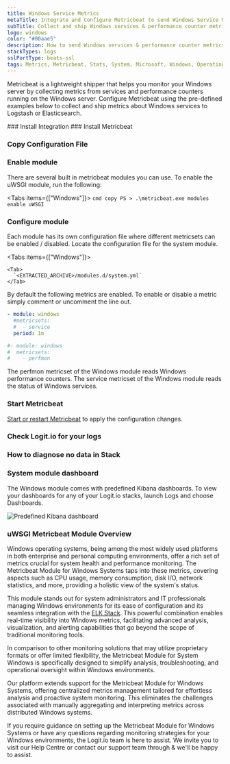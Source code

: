 ```yaml
---
title: Windows Service Metrics
metaTitle: Integrate and Configure Metricbeat to send Windows Service Metrics
subTitle: Collect and ship Windows services & performance counter metrics to Logstash and Elasticsearch
logo: windows
color: "#00aae5"
description: How to send Windows services & performance counter metrics to your Hosted ELK Logstash instance. Configure Metricbeat to send Windows metrics to Logstash.
stackTypes: logs
sslPortType: beats-ssl
tags: Metrics, Metricbeat, Stats, System, Microsoft, Windows, Operating System Monitor, Module
---
```


Metricbeat is a lightweight shipper that helps you monitor your Windows server 
by collecting metrics from services and performance counters running on the 
Windows server. Configure Metricbeat using the pre-defined examples below to 
collect and ship metrics about Windows services to Logstash or Elasticsearch.

<Steps>
  ### Install Integration
  <InstallIntegration/>
  ### Install Metricbeat

  <InstallBeat beatname="metricbeat" />

  ### Copy Configuration File

  <MetricbeatOutput />

  ### Enable module

  There are several built in metricbeat modules you can use. To enable the uWSGI module, run the following:

  <Tabs items={["Windows"]}>
    <Tab>
      ```cmd copy
      PS > .\metricbeat.exe modules enable uWSGI
      ```
    </Tab>
  </Tabs>

  ### Configure module

  Each module has its own configuration file where different metricsets can be enabled / disabled. Locate the configuration file for the system module.

  <Tabs items={["Windows"]}>

    <Tab>
      `<EXTRACTED_ARCHIVE>/modules.d/system.yml`
    </Tab>
  </Tabs>

  By default the following metrics are enabled. To enable or disable a metric simply comment or uncomment the line out.

  ```yaml copy
  - module: windows
    #metricsets:
    #  - service
    period: 1m

  #- module: windows
  #  metricsets:
  #    - perfmon
  ```

  The perfmon metricset of the Windows module reads Windows performance counters.
  The service metricset of the Windows module reads the status of Windows services.

  ### Start Metricbeat

  [Start or restart Metricbeat](https://www.elastic.co/guide/en/beats/metricbeat/master/metricbeat-starting.html) 
  to apply the configuration changes.

  ### Check Logit.io for your logs

  <LaunchStack utmMedium="logs" utmCampaign="windows_metricbeat" source="metrics_windows" />

  ### How to diagnose no data in Stack

  <DiagnoseNoData />

  ### System module dashboard

  The Windows module comes with predefined Kibana dashboards. To view your dashboards for any of your Logit.io stacks, launch Logs and choose Dashboards.

  ![Predefined Kibana dashboard](@/images/integrations/metricbeats/metricbeat_module_windows.png)

</Steps>

### uWSGI Metricbeat Module Overview

Windows operating systems, being among the most widely used platforms in both enterprise and personal computing environments, offer a rich set of metrics crucial 
for system health and performance monitoring. The Metricbeat Module for Windows Systems taps into these metrics, covering aspects such as CPU usage, memory consumption, 
disk I/O, network statistics, and more, providing a holistic view of the system's status.

This module stands out for system administrators and IT professionals managing Windows environments for its ease of configuration and its seamless integration with the 
[ELK Stack](https://logit.io/blog/post/elk-stack-guide/). This powerful combination enables real-time visibility into Windows metrics, facilitating 
advanced analysis, visualization, and alerting capabilities that go beyond the scope of traditional monitoring tools.

In comparison to other monitoring solutions that may utilize proprietary formats or offer limited flexibility, the Metricbeat Module for System Windows is specifically 
designed to simplify analysis, troubleshooting, and operational oversight within Windows environments.

Our platform extends support for the Metricbeat Module for Windows Systems, offering centralized metrics management tailored for effortless analysis and proactive system 
monitoring. This eliminates the challenges associated with manually aggregating and interpreting metrics across distributed Windows systems.

If you require guidance on setting up the Metricbeat Module for Windows Systems or have any questions regarding monitoring strategies for your Windows environments, 
the Logit.io team is here to assist. We invite you to visit our Help Centre or contact our support team through <IntercomButton text="live chat" /> & we'll be happy to assist.